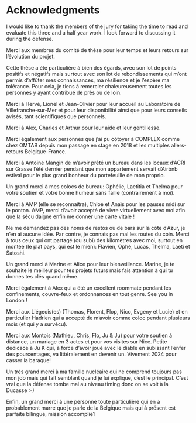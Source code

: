 # Acknowledgments {.unnumbered}

I would like to thank the members of the jury for taking the time to read and evaluate this three and a half year work. I look forward to discussing it during the defense.

Merci aux membres du comité de thèse pour leur temps et leurs retours sur l'évolution du projet.

Cette thèse a été particulière à bien des égards, avec son lot de points positifs et négatifs mais surtout avec son lot de rebondissements qui m'ont permis d'affûter mes connaissances, ma résilience et je l'espère ma tolérance. Pour cela, je tiens à remercier chaleureusement toutes les personnes y ayant contribué de près ou de loin.

Merci à Hervé, Lionel et Jean-Olivier pour leur accueil au Laboratoire de Villefranche-sur-Mer et pour leur disponibilité ainsi que pour leurs conseils avisés, tant scientifiques que personnels.

Merci à Alex, Charles et Arthur pour leur aide et leur gentillesse.

Merci également aux personnes que j'ai pu côtoyer à COMPLEX comme chez OMTAB depuis mon passage en stage en 2018 et les multiples allers-retours Belgique-France.

Merci à Antoine Mangin de m'avoir prêté un bureau dans les locaux d'ACRI sur Grasse l'été dernier pendant que mon appartement servait d'Airbnb estival pour le plus grand bonheur du portefeuille de mon proprio.

Un grand merci à mes colocs de bureau: Ophélie, Laetitia et Thelma pour votre soutien et votre bonne humeur sans faille (contrairement à moi).

Merci à AMP (elle se reconnaitra), Chloé et Anaïs pour les pauses midi sur le ponton. AMP, merci d'avoir accepté de vivre virtuellement avec moi afin que la sécu daigne enfin me donner une carte vitale !

Ne me demandez pas des noms de restos ou de bars sur la côte d'Azur, je n'en ai aucune idée. Par contre, je connais pas mal les routes du coin. Merci à tous ceux qui ont partagé (ou subi) des kilomètres avec moi, surtout en montée (le plat pays, qui est le mien): Flavien, Ophé, Lucas, Thelma, Laeti et Satoshi.

Un grand merci à Marine et Alice pour leur bienveillance. Marine, je te souhaite le meilleur pour tes projets futurs mais fais attention à qui tu donnes tes clés quand même.

Merci également à Alex qui a été un excellent roommate pendant les confinements, couvre-feux et ordonnances en tout genre. See you in London !

Merci aux Liégeois(es) (Thomas, Florent, Flop, Nico, Evgeny et Lucie) et en particulier Hadrien qui a accepté de m'avoir comme coloc pendant plusieurs mois (et qui y a survécu).

Merci aux Montois (Mathieu, Chris, Flo, Ju & Ju) pour votre soutien à distance, un mariage en 3 actes et pour vos visites sur Nice. Petite dédicace à Ju K qui, à force d'avoir joué avec le diable en subissant l'enfer des pourcentages, va littéralement en devenir un. Vivement 2024 pour casser la baraque!

Un très grand merci à ma famille nucléaire qui ne comprend toujours pas mon job mais qui fait semblant quand je lui explique, c'est le principal. C'est vrai que la défense tombe mal au niveau timing donc on se voit à la Ducasse :-)

Enfin, un grand merci à une personne toute particulière qui en a probablement marre que je parle de la Belgique mais qui à présent est parfaite bilingue, mission accomplie?
